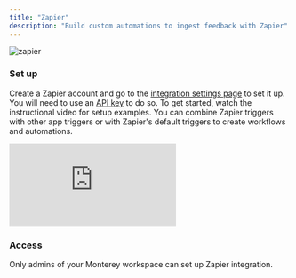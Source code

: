 ```yaml
---
title: "Zapier"
description: "Build custom automations to ingest feedback with Zapier"
---
```


![zapier](/images/zapier.png)

### Set up

Create a Zapier account and go to the [integration settings page](https://app.monterey.ai/w/default/settings/integrations/) to set it up. You will need to use an [API key](https://app.monterey.ai/w/default/settings/api/) to do so.
To get started, watch the instructional video for setup examples. You can combine Zapier triggers with other app triggers or with Zapier's default triggers to create workflows and automations.

<div style={{ position: "relative", overflow: "hidden", width: "100%", paddingTop: "56.25%" }}>
  <iframe
    style={{ position: "absolute", top: "0", left: "0", bottom: "0", right: "0", width: "100%", height: "100%" }}
    src="https://www.loom.com/embed/4e03d851f0cd4f8798ad5ed3be789238"
    frameBorder="0"
    webkitallowfullscreen="true"
    mozallowfullscreen="true"
    allowFullScreen
  ></iframe>
</div>

### Access

Only admins of your Monterey workspace can set up Zapier integration.
